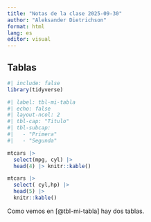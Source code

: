 ```yaml
---
title: "Notas de la clase 2025-09-30"
author: "Aleksander Dietrichson"
format: html
lang: es
editor: visual
---
```


## Tablas

```r
#| include: false
library(tidyverse)
```


```r
#| label: tbl-mi-tabla
#| echo: false
#| layout-ncol: 2
#| tbl-cap: "Titulo"
#| tbl-subcap: 
#|   - "Primera"
#|   - "Segunda"

mtcars |> 
  select(mpg, cyl) |> 
  head(4) |> knitr::kable()

mtcars |> 
  select( cyl,hp) |> 
  head(5) |> 
  knitr::kable()

```

Como vemos en [@tbl-mi-tabla] hay dos tablas.